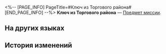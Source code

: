 <%-- [PAGE_INFO]
PageTitle=#Ключ из Торгового района#
[END_PAGE_INFO] --%>
{{Предмет Инфобокс
|id          = 140046
|Изображение = Предмет Ключ из Торгового района.png
|Тип         = Предмет миссии
|Инвентарь   = Миссии
|Редкость    = 3
|Эффект      = 
|Описание    = Ключ, который можно использовать в Торговом районе Заклёпкограда.
}}
{{Описание|''«Фрагментум появился, и все разбежались. Какая Торговая палата?»''}}
'''Ключ из Торгового района''' — [[Предмет миссии]].

==На других языках==
{{На других языках
|en   = Commercial District Key
|zhs  = 商业区钥匙
|zht  = 商業區鑰匙
|ja   = 商業区のカギ
|ko   = 상업 구역 열쇠
|es   = Llave del distrito comercial
|fr   = Clé du District commercial
|ru   = Ключ из Торгового района
|th   = กุญแจย่านการค้า
|vi   = Chìa Khóa Khu Thương Mại
|de   = Schlüssel zum Gewerbegebiet
|id   = Kunci Distrik Komersial
|pt   = Chave do Distrito Comercial
}}

==История изменений==
{{История изменений|3.5}}